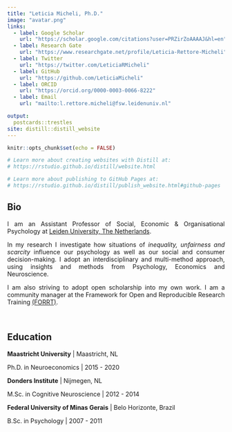 ```yaml
---
title: "Leticia Micheli, Ph.D."
image: "avatar.png"
links:
  - label: Google Scholar
    url: "https://scholar.google.com/citations?user=PRZirZoAAAAJ&hl=en"
  - label: Research Gate
    url: "https://www.researchgate.net/profile/Leticia-Rettore-Micheli"
  - label: Twitter
    url: "https://twitter.com/LeticiaRMicheli"
  - label: GitHub
    url: "https://github.com/LeticiaMicheli"
  - label: ORCID
    url: "https://orcid.org/0000-0003-0066-8222"
  - label: Email
    url: "mailto:l.rettore.micheli@fsw.leidenuniv.nl"

output: 
  postcards::trestles
site: distill::distill_website
---
```


```r
knitr::opts_chunk$set(echo = FALSE)

# Learn more about creating websites with Distill at:
# https://rstudio.github.io/distill/website.html

# Learn more about publishing to GitHub Pages at:
# https://rstudio.github.io/distill/publish_website.html#github-pages

```


## Bio
<div style="text-align: justify">
I am an Assistant Professor of Social, Economic & Organisational Psychology at [Leiden University, The Netherlands](https://www.universiteitleiden.nl/en/social-behavioural-sciences/psychology/social-economic-and-organisational-psychology).

In my research I investigate how situations of *inequality, unfairness and scarcity* influence our psychology as well as our social and consumer decision-making. I adopt an interdisciplinary and multi-method approach, using insights and methods from Psychology, Economics and Neuroscience.   

I am also striving to adopt open scholarship into my own work. I am a community manager at the Framework for Open and Reproducible Research Training [(FORRT)](https://forrt.org/). 
 </div>

<br>

## Education

**Maastricht University** | Maastricht, NL

Ph.D. in Neuroeconomics |  2015 - 2020

**Donders Institute** | Nijmegen, NL

M.Sc. in Cognitive Neuroscience | 2012 - 2014

**Federal University of Minas Gerais** | Belo Horizonte, Brazil

B.Sc. in Psychology | 2007 - 2011
